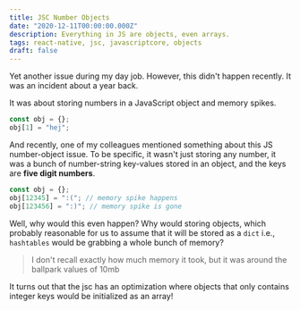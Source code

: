 ```yaml
---
title: JSC Number Objects
date: "2020-12-11T00:00:00.000Z"
description: Everything in JS are objects, even arrays.
tags: react-native, jsc, javascriptcore, objects
draft: false
---
```


Yet another issue during my day job. However, this didn't happen recently. It was an incident about a year back.

It was about storing numbers in a JavaScript object and memory spikes.

```js
const obj = {};
obj[1] = "hej";
```

And recently, one of my colleagues mentioned something about this JS number-object issue. To be specific, it wasn't just storing any number, it was a bunch of number-string key-values stored in an object, and the keys are **five digit numbers**.

```js
const obj = {};
obj[12345] = ":("; // memory spike happens
obj[123456] = ":)"; // memory spike is gone
```

Well, why would this even happen? Why would storing objects, which probably reasonable for us to assume that it will be stored as a `dict` i.e., `hashtables` would be grabbing a whole bunch of memory?

> I don't recall exactly how much memory it took, but it was around the ballpark values of 10mb

It turns out that the jsc has an optimization where objects that only contains integer keys would be initialized as an array!